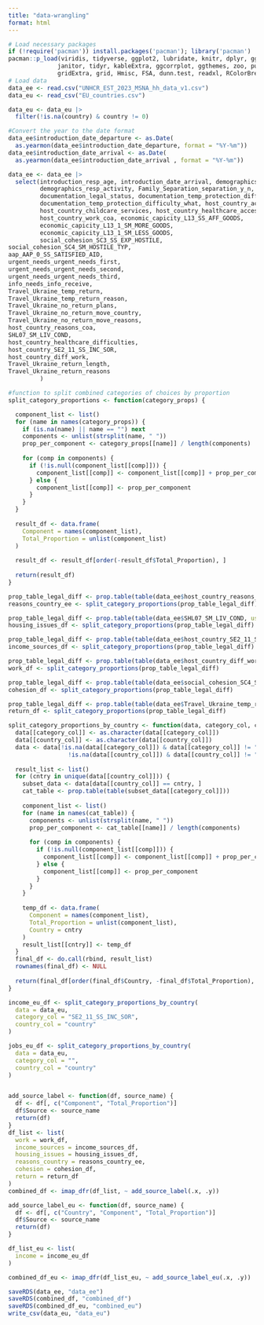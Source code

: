 ```yaml
---
title: "data-wrangling"
format: html
---
```


```r

# Load necessary packages
if (!require('pacman')) install.packages('pacman'); library('pacman')
pacman::p_load(viridis, tidyverse, ggplot2, lubridate, knitr, dplyr, ggpubr, 
              janitor, tidyr, kableExtra, ggcorrplot, ggthemes, zoo, purr,
              gridExtra, grid, Hmisc, FSA, dunn.test, readxl, RColorBrewer)
# Load data
data_ee <- read.csv("UNHCR_EST_2023_MSNA_hh_data_v1.csv")
data_eu <- read_csv("EU_countries.csv")
```
```r
data_eu <- data_eu |>
  filter(!is.na(country) & country != 0)

```


```r
#Convert the year to the date format
data_ee$introduction_date_departure <- as.Date(
  as.yearmon(data_ee$introduction_date_departure, format = "%Y-%m")) 
data_ee$introduction_date_arrival <- as.Date(
  as.yearmon(data_ee$introduction_date_arrival , format = "%Y-%m")) 

data_ee <- data_ee |>
  select(introduction_resp_age, introduction_date_arrival, demographics_educ_level,
         demographics_resp_activity, Family_Separation_separation_y_n, 
         documentation_legal_status, documentation_temp_protection_difficulty,
         documentation_temp_protection_difficulty_what, host_country_accomm_reason,
         host_country_childcare_services, host_country_healthcare_access, 
         host_country_work_coa, economic_capicity_L13_SS_AFF_GOODS, 
         economic_capicity_L13_1_SM_MORE_GOODS,
         economic_capicity_L13_1_SM_LESS_GOODS,
         social_cohesion_SC3_SS_EXP_HOSTILE,
social_cohesion_SC4_SM_HOSTILE_TYP,
aap_AAP_0_SS_SATISFIED_AID,
urgent_needs_urgent_needs_first,
urgent_needs_urgent_needs_second,
urgent_needs_urgent_needs_third,
info_needs_info_receive,
Travel_Ukraine_temp_return,
Travel_Ukraine_temp_return_reason,
Travel_Ukraine_no_return_plans, 
Travel_Ukraine_no_return_move_country,
Travel_Ukraine_no_return_move_reasons,
host_country_reasons_coa,
SHL07_SM_LIV_COND,
host_country_healthcare_difficulties,
host_country_SE2_11_SS_INC_SOR,
host_country_diff_work,
Travel_Ukraine_return_length,
Travel_Ukraine_return_reasons
         )
```

```r

#function to split combined categories of choices by proportion
split_category_proportions <- function(category_props) {

  component_list <- list()
  for (name in names(category_props)) {
    if (is.na(name) || name == "") next
    components <- unlist(strsplit(name, " "))
    prop_per_component <- category_props[[name]] / length(components)
    
    for (comp in components) {
      if (!is.null(component_list[[comp]])) {
        component_list[[comp]] <- component_list[[comp]] + prop_per_component
      } else {
        component_list[[comp]] <- prop_per_component
      }
    }
  }
  
  result_df <- data.frame(
    Component = names(component_list),
    Total_Proportion = unlist(component_list)
  )
  
  result_df <- result_df[order(-result_df$Total_Proportion), ]
  
  return(result_df)
}

```

```r
prop_table_legal_diff <- prop.table(table(data_ee$host_country_reasons_coa, useNA = "ifany"))
reasons_country_ee <- split_category_proportions(prop_table_legal_diff)

prop_table_legal_diff <- prop.table(table(data_ee$SHL07_SM_LIV_COND, useNA = "ifany"))
housing_issues_df <- split_category_proportions(prop_table_legal_diff)

prop_table_legal_diff <- prop.table(table(data_ee$host_country_SE2_11_SS_INC_SOR, useNA = "ifany"))
income_sources_df <- split_category_proportions(prop_table_legal_diff)

prop_table_legal_diff <- prop.table(table(data_ee$host_country_diff_work, useNA = "ifany"))
work_df <- split_category_proportions(prop_table_legal_diff)

prop_table_legal_diff <- prop.table(table(data_ee$social_cohesion_SC4_SM_HOSTILE_TYP, useNA = "ifany"))
cohesion_df <- split_category_proportions(prop_table_legal_diff)

prop_table_legal_diff <- prop.table(table(data_ee$Travel_Ukraine_temp_return_reason, useNA = "ifany"))
return_df <- split_category_proportions(prop_table_legal_diff)
```


```r
split_category_proportions_by_country <- function(data, category_col, country_col) {
  data[[category_col]] <- as.character(data[[category_col]])
  data[[country_col]] <- as.character(data[[country_col]])
  data <- data[!is.na(data[[category_col]]) & data[[category_col]] != "" & 
                 !is.na(data[[country_col]]) & data[[country_col]] != "", ]
  
  result_list <- list()
  for (cntry in unique(data[[country_col]])) {
    subset_data <- data[data[[country_col]] == cntry, ]
    cat_table <- prop.table(table(subset_data[[category_col]]))
    
    component_list <- list()
    for (name in names(cat_table)) {
      components <- unlist(strsplit(name, " "))
      prop_per_component <- cat_table[[name]] / length(components)
      
      for (comp in components) {
        if (!is.null(component_list[[comp]])) {
          component_list[[comp]] <- component_list[[comp]] + prop_per_component
        } else {
          component_list[[comp]] <- prop_per_component
        }
      }
    }
    
    temp_df <- data.frame(
      Component = names(component_list),
      Total_Proportion = unlist(component_list),
      Country = cntry
    )
    result_list[[cntry]] <- temp_df
  }
  final_df <- do.call(rbind, result_list)
  rownames(final_df) <- NULL
  
  return(final_df[order(final_df$Country, -final_df$Total_Proportion), ])
}

income_eu_df <- split_category_proportions_by_country(
  data = data_eu,
  category_col = "SE2_11_SS_INC_SOR",
  country_col = "country"
)

jobs_eu_df <- split_category_proportions_by_country(
  data = data_eu,
  category_col = "",
  country_col = "country"
)



```

```r

add_source_label <- function(df, source_name) {
  df <- df[, c("Component", "Total_Proportion")]  
  df$Source <- source_name
  return(df)
}
df_list <- list(
  work = work_df,
  income_sources = income_sources_df,
  housing_issues = housing_issues_df,
  reasons_country = reasons_country_ee,
  cohesion = cohesion_df,
  return = return_df
)
combined_df <- imap_dfr(df_list, ~ add_source_label(.x, .y))

add_source_label_eu <- function(df, source_name) {
  df <- df[, c("Country", "Component", "Total_Proportion")] 
  df$Source <- source_name
  return(df)
}

df_list_eu <- list(
  income = income_eu_df
)

combined_df_eu <- imap_dfr(df_list_eu, ~ add_source_label_eu(.x, .y))

saveRDS(data_ee, "data_ee")
saveRDS(combined_df, "combined_df")
saveRDS(combined_df_eu, "combined_eu")
write_csv(data_eu, "data_eu")
```